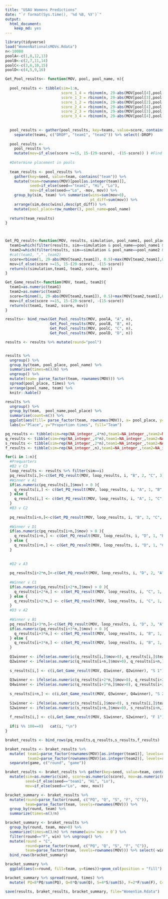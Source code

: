 ```yaml
---
title: "USAU Womens Predictions"
date: "`r format(Sys.time(), '%d %B, %Y')`"
output: 
  html_document: 
    keep_md: yes
---
```




<!-- #1 v 4  -->
<!-- #2 v 3 -->
<!-- #1 v 3 -->
<!-- #2 v 4 -->
<!-- #1 v 2 -->
<!-- #3 v 4  -->

```r
library(tidyverse)
load("WomenNationalsMOVs.Rdata")
n<-10000
poolA<-c(1,8,12,13)
poolB<-c(2,7,11,14)
poolC<-c(3,6,10,15)
poolD<-c(4,5,9,16)

Get_Pool_results<- function(MOV, pool, pool_name, n){
  
  pool_results <- tibble(sim=1:n,
                         score_1_4 = rbinom(n, 29-abs(MOV[pool[4],pool[1]]), 0.5)+max(MOV[pool[4],pool[1]],0),
                         score_1_3 = rbinom(n, 29-abs(MOV[pool[3],pool[1]]), 0.5)+max(MOV[pool[3],pool[1]],0),
                         score_1_2 = rbinom(n, 29-abs(MOV[pool[2],pool[1]]), 0.5)+max(MOV[pool[2],pool[1]],0),
                         score_2_4 = rbinom(n, 29-abs(MOV[pool[4],pool[2]]), 0.5)+max(MOV[pool[4],pool[2]],0),
                         score_2_3 = rbinom(n, 29-abs(MOV[pool[3],pool[2]]), 0.5)+max(MOV[pool[3],pool[2]],0),
                         score_3_4 = rbinom(n, 29-abs(MOV[pool[4],pool[3]]), 0.5)+max(MOV[pool[4],pool[3]],0) ) #Give MOV as advantage at beginning of game to 15.
  
  
  pool_results <- gather(pool_results, key=teams, value=score, contains("score") ) %>%
    separate(teams, c("DROP", "team1", "team2")) %>% select(-DROP) 
  
  pool_results <- 
    pool_results %>% 
    mutate(mov=if_else(score >=15, 15-(29-score), -(15-score)) ) #Find MOV
  
  #Determine placement in pools
  
  team_results <- pool_results %>%
    gather(key=seed, value=team, contains("team")) %>%
    mutate(team=rownames(MOV)[pool[as.integer(team)]],
           seed=if_else(seed=="team1", "Hi", "Lo"),
           mov=if_else(seed=="Lo", -mov, mov)) %>% 
    group_by(sim, team) %>% summarise(wins=sum(mov>0), 
                                      pt_diff=sum(mov)) %>%
    arrange(sim,desc(wins),desc(pt_diff)) %>%
    mutate(pool_place=row_number(), pool_name=pool_name) 
  
  return(team_results)
}



Get_PQ_result<-function(MOV, results, simulation, pool_name1, pool_place1, pool_name2, pool_place2 ){
  team1=which(filter(results, sim==simulation & pool_name==pool_name1 & pool_place==pool_place1) %>% .$team == rownames(MOV))
  team2=which(filter(results, sim==simulation & pool_name==pool_name2 & pool_place==pool_place2) %>% .$team == rownames(MOV))
  #cat(team1, "," ,team2)
  score=rbinom(1, 29-abs(MOV[team2,team1]), 0.5)+max(MOV[team2,team1],0)
  mov=if_else(score >=15, 15-(29-score), -(15-score))
  return(c(simulation,team1, team2, score, mov))
}

Get_Game_result<-function(MOV, team1, team2){
  team1=as.numeric(team1)
  team2=as.numeric(team2)
  score=rbinom(1, 29-abs(MOV[team2,team1]), 0.5)+max(MOV[team2,team1],0)
  mov=if_else(score >=15, 15-(29-score), -(15-score))
  return(c(team1, team2, score, mov))
}
```

```r
results<- bind_rows(Get_Pool_results(MOV, poolA, "A", n),
                    Get_Pool_results(MOV, poolB, "B", n),
                    Get_Pool_results(MOV, poolC, "C", n),
                    Get_Pool_results(MOV, poolD, "D", n))
```

```r
results <- results %>% mutate(round="pool")


results %>% 
  ungroup() %>%
  group_by(team, pool_place, pool_name) %>%
  summarise(times=n()/n) %>% 
  ungroup() %>%
  mutate(team= parse_factor(team, rownames(MOV))) %>%
  spread(pool_place, times) %>%
  arrange(pool_name, team) %>%
  knitr::kable()

results %>% 
  ungroup() %>%
  group_by(team,  pool_name,pool_place) %>%
  summarise(count=n()) %>%
  ggplot(aes(fill= parse_factor(team, rownames(MOV)), x= pool_place, y=count/n))+geom_col(  ) + facet_wrap(~pool_name)+
  labs(x="Place", y="Proportion times", fill="Team")

```


```r
pq_results <- tibble(sim=rep(NA_integer_,4*n),team1=NA_integer_,team2=NA_integer_, score=NA_integer_, mov=NA_integer_, game=NA_character_)
q_results <- tibble(sim=rep(NA_integer_,4*n),team1=NA_integer_,team2=NA_integer_, score=NA_integer_, mov=NA_integer_, game=NA_character_)
s_results <- tibble(sim=rep(NA_integer_,2*n),team1=NA_integer_,team2=NA_integer_, score=NA_integer_, mov=NA_integer_, game=NA_character_)
f_results <- tibble(sim=rep(NA_integer_,n),team1=NA_integer_,team2=NA_integer_, score=NA_integer_, mov=NA_integer_, game=NA_character_)

```

```r
for(i in 1:n){
  #Prequarters
  #B2 v C3
  loop_results <- results %>% filter(sim==i)
  pq_results[i,]<-c(Get_PQ_result(MOV, loop_results, i, "B", 2, "C", 3),"PQ 1")
  #Winner v A1
  if(as.numeric(pq_results[i,]$mov) > 0 ){
    q_results[i,] <- c(Get_PQ_result(MOV, loop_results, i, "A", 1, "B", 2),"Q 1")
  } else {
    q_results[i,] <- c(Get_PQ_result(MOV, loop_results, i, "A", 1, "C", 3),"Q 1")
  }
  #B3 v C2
  
  pq_results[i+n,]<-c(Get_PQ_result(MOV, loop_results, i, "B", 3, "C", 2),"PQ 2")
  
  #Winner v D1
  if(as.numeric(pq_results[i+n,]$mov) > 0 ){
    q_results[i+n,] <- c(Get_PQ_result(MOV, loop_results, i, "D", 1, "B", 3),"Q 2")
  } else {
    q_results[i+n,] <- c(Get_PQ_result(MOV, loop_results, i, "D", 1, "C", 2),"Q 2")
  }
  
  
  #D2 v A3
  
  pq_results[i+2*n,]<-c(Get_PQ_result(MOV, loop_results, i, "D", 2, "A", 3), "PQ 3")
  
  #Winner v C1
  if(as.numeric(pq_results[i+2*n,]$mov) > 0 ){
    q_results[i+2*n,] <- c(Get_PQ_result(MOV, loop_results, i, "C", 1, "D", 2),"Q 3")
  } else {
    q_results[i+2*n,] <- c(Get_PQ_result(MOV, loop_results, i, "C", 1, "A", 3),"Q 3")
  }
  #D3 v A2
  
  #Winner v B1
  pq_results[i+3*n,]<-c(Get_PQ_result(MOV, loop_results, i, "D", 3, "A", 2), "PQ 4")
  if(as.numeric(pq_results[i+3*n,]$mov) > 0 ){
    q_results[i+3*n,] <- c(Get_PQ_result(MOV, loop_results, i, "B", 1, "D", 3),"Q 4")
  } else {
    q_results[i+3*n,] <- c(Get_PQ_result(MOV, loop_results, i, "B", 1, "A", 2),"Q 4")
  }
  
  Q1winner <- ifelse(as.numeric(q_results[i,]$mov>0), q_results[i,]$team1, q_results[i,]$team2)
  Q2winner <- ifelse(as.numeric(q_results[i+n,]$mov>0), q_results[i+n,]$team1, q_results[i+n,]$team2)
  
  s_results[i,] <- c(i,Get_Game_result(MOV, Q1winner, Q2winner), "S 1")
  
  Q3winner <- ifelse(as.numeric(q_results[i+2*n,]$mov>0), q_results[i+2*n,]$team1, q_results[i+2*n,]$team2)
  Q4winner <- ifelse(as.numeric(q_results[i+3*n,]$mov>0), q_results[i+3*n,]$team1, q_results[i+3*n,]$team2)
  
  s_results[i+n,] <- c(i,Get_Game_result(MOV, Q3winner, Q4winner), "S 2")
  
  S1winner <- ifelse(as.numeric(s_results[i,]$mov>0), s_results[i,]$team1, s_results[i,]$team2)
  S2winner <- ifelse(as.numeric(s_results[i+n,]$mov>0), s_results[i+n,]$team1, s_results[i+n,]$team2)
  
  f_results[i,] <- c(i,Get_Game_result(MOV, S1winner, S2winner), "F 1")
  
  if(i %% 100==0)   cat(i, "\n")
}

```


```r
braket_results <- bind_rows(pq_results,q_results,s_results,f_results)

braket_results <- braket_results %>% 
  mutate( team1=parse_factor(rownames(MOV)[as.integer(team1)], levels=rownames(MOV)),
          team2=parse_factor(rownames(MOV)[as.integer(team2)], levels=rownames(MOV))) %>%
  separate(game, c("round", "game"))

braket_results <- braket_results %>% gather(key=seed, value=team, contains("team")) %>%
  mutate(sim=as.numeric(sim), score=as.numeric(score), mov=as.numeric(mov),
         seed=if_else(seed=="team1", "Hi", "Lo"),
         mov=if_else(seed=="Lo", -mov, mov))

bracket_summary <- braket_results %>% 
  mutate(round=parse_factor(round, c("PQ", "Q", "S", "F", "C")),
         team=parse_factor(team, levels=rownames(MOV))) %>%
  group_by(round, team) %>%
  summarize(times=n()/n) 

bracket_summary <- braket_results %>% 
  group_by(round, team, mov>0) %>%
  summarize(times=n()/n) %>% rename(win=`mov > 0`) %>% 
  filter(round=="F", win) %>% ungroup() %>% 
  mutate(round = "C", 
         round=parse_factor(round, c("PQ", "Q", "S", "F", "C")),
         team=parse_factor(team, levels=rownames(MOV))) %>% select(-win) %>%
  bind_rows(bracket_summary) 
```

```r
bracket_summary %>%
  ggplot(aes(x=round, fill=team, y=times))+geom_col(position = "fill") +scale_fill_discrete()

bracket_summary %>% spread(round, times) %>% 
  mutate( PQ=8*PQ/sum(PQ), Q=8*Q/sum(Q), S=4*S/sum(S), F=2*F/sum(F), C=C/sum(C)) %>% knitr::kable()

```

```r
save(results, braket_results, bracket_summary, file="WomenSim.Rdata")
```